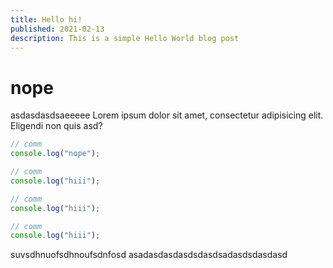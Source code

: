 ```yaml
---
title: Hello hi!
published: 2021-02-13
description: This is a simple Hello World blog post
---
```


# nope

asdasdasdsaeeeee
Lorem ipsum dolor sit amet, consectetur adipisicing elit. Eligendi non quis
asd?

```ts
// comm
console.log("nope");
```
```ts
// comm
console.log("hiii");
```
```ts
// comm
console.log("hiii");
```
```ts
// comm
console.log("hiii");
```

suvsdhnuofsdhnoufsdnfosd
asadasdasdasdsdasdsadasdsdasdasd